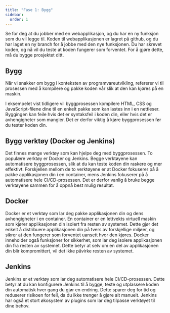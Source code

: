 ```yaml
---
title: "Fase 1: Bygg"
sidebar:
  order: 1
---
```


Se for deg at du jobber med en webapplikasjon, og du har en ny funksjon som du vil legge til.
Koden til webapplikasjonen er lagret på github, og du har laget en ny branch for å jobbe med den nye funksjonen.
Du har skrevet koden, og nå vil du teste at koden fungerer som forventet.
For å gjøre dette, må du bygge prosjektet ditt.

## Bygg

Når vi snakker om bygg i konteksten av programvareutvikling,
refererer vi til prosessen med å kompilere og pakke koden vår slik at den kan kjøres på en maskin.

I eksempelet vist tidligere vil byggprosessen kompilere HTML, CSS og JavaScript-filene dine til en enkelt pakke som kan lastes inn i en nettleser.
Byggingen kan feile hvis det er syntaksfeil i koden din, eller hvis det er avhengigheter som mangler.
Det er derfor viktig å kjøre byggprosessen før du tester koden din.

## Bygg verktøy (Docker og Jenkins)

Det finnes mange verktøy som kan hjelpe deg med byggprosessen. To populære verktøy er Docker og Jenkins.
Begge verktøyene kan automatisere byggprosessen, slik at du kan teste koden din raskere og mer effektivt.
Forskjellen mellom de to verktøyene er at Docker fokuserer på å pakke applikasjonen din i en container,
mens Jenkins fokuserer på å automatisere hele CI/CD-prosessen.
Det er derfor vanlig å bruke begge verktøyene sammen for å oppnå best mulig resultat.

## Docker

Docker er et verktøy som lar deg pakke applikasjonen din og dens avhengigheter i en container.
En container er en lettvekts virtuell maskin som kjører applikasjonen din isolert fra resten av systemet.
Dette gjør det enkelt å distribuere applikasjonen din på tvers av forskjellige miljøer, og sikrer at den fungerer som forventet uansett hvor den kjøres.
Docker inneholder også funksjoner for sikkerhet, som lar deg isolere applikasjonen din fra resten av systemet.
Dette betyr at selv om en del av applikasjonen din blir kompromittert, vil det ikke påvirke resten av systemet.

## Jenkins

Jenkins er et verktøy som lar deg automatisere hele CI/CD-prosessen.
Dette betyr at du kan konfigurere Jenkins til å bygge, teste og utplassere koden din automatisk hver gang du gjør en endring.
Dette sparer deg for tid og reduserer risikoen for feil, da du ikke trenger å gjøre alt manuelt.
Jenkins har også et stort økosystem av plugins som lar deg tilpasse verktøyet til dine behov.


<SelectCorrect
  question="Hvorfor bygger vi koden vår før vi tester den?"
  correct="For å kompilere og pakke koden slik at den kan kjøres på en maskin."
  wrong1="For å teste at koden fungerer som forventet."
  wrong2="For å finne syntaksfeil i koden."
/>


<LikeThisPage />
